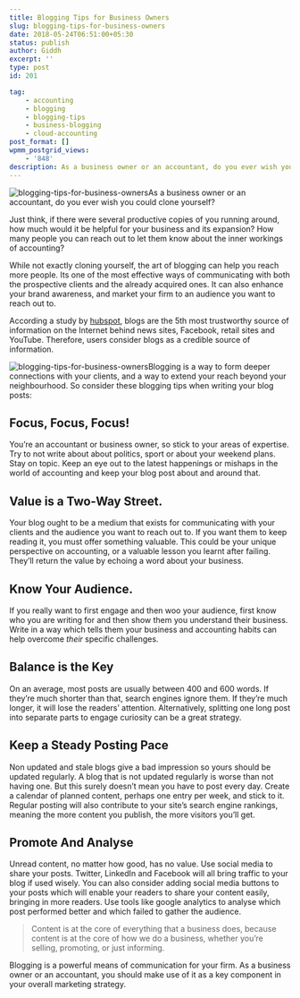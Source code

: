 ```yaml
---
title: Blogging Tips for Business Owners
slug: blogging-tips-for-business-owners
date: 2018-05-24T06:51:00+05:30
status: publish
author: Giddh
excerpt: ''
type: post
id: 201

tag:
    - accounting
    - blogging
    - blogging-tips
    - business-blogging
    - cloud-accounting
post_format: []
wpmm_postgrid_views:
    - '848'
description: As a business owner or an accountant, do you ever wish you could clone yourself? Just think, if there were several productive copies of you running around,
---
```

<img class="wp-block-image size-large" src = "https://miro.medium.com/max/609/1*_VG5skVIK_EjEuJSPvNEyg.jpeg" alt="blogging-tips-for-business-owners" />As a business owner or an accountant, do you ever wish you could clone yourself?

Just think, if there were several productive copies of you running around, how much would it be helpful for your business and its expansion? How many people you can reach out to let them know about the inner workings of accounting?

While not exactly cloning yourself, the art of blogging can help you reach more people. Its one of the most effective ways of communicating with both the prospective clients and the already acquired ones. It can also enhance your brand awareness, and market your firm to an audience you want to reach out to.

According a study by [hubspot](https://blog.hubspot.com/marketing/what-is-a-blog#:~:text=You're%20on%20a%20blog,source%20for%20accurate%20online%20information.), blogs are the 5th most trustworthy source of information on the Internet behind news sites, Facebook, retail sites and YouTube. Therefore, users consider blogs as a credible source of information.

<img class="wp-block-image size-large" src ="https://miro.medium.com/max/614/1*ydsjtIrfosgDAmfM6nwhJQ.png" alt="blogging-tips-for-business-owners" />Blogging is a way to form deeper connections with your clients, and a way to extend your reach beyond your neighbourhood. So consider these blogging tips when writing your blog posts:

Focus, Focus, Focus!
--------------------

You’re an accountant or business owner, so stick to your areas of expertise. Try to not write about about politics, sport or about your weekend plans. Stay on topic. Keep an eye out to the latest happenings or mishaps in the world of accounting and keep your blog post about and around that.

Value is a Two-Way Street.
--------------------------

Your blog ought to be a medium that exists for communicating with your clients and the audience you want to reach out to. If you want them to keep reading it, you must offer something valuable. This could be your unique perspective on accounting, or a valuable lesson you learnt after failing. They’ll return the value by echoing a word about your business.

Know Your Audience.
-------------------

If you really want to first engage and then woo your audience, first know who you are writing for and then show them you understand their business. Write in a way which tells them your business and accounting habits can help overcome *their* specific challenges.

Balance is the Key
------------------

On an average, most posts are usually between 400 and 600 words. If they’re much shorter than that, search engines ignore them. If they’re much longer, it will lose the readers’ attention. Alternatively, splitting one long post into separate parts to engage curiosity can be a great strategy.

Keep a Steady Posting Pace
--------------------------

Non updated and stale blogs give a bad impression so yours should be updated regularly. A blog that is not updated regularly is worse than not having one. But this surely doesn’t mean you have to post every day. Create a calendar of planned content, perhaps one entry per week, and stick to it. Regular posting will also contribute to your site’s search engine rankings, meaning the more content you publish, the more visitors you’ll get.

Promote And Analyse
-------------------

Unread content, no matter how good, has no value. Use social media to share your posts. Twitter, LinkedIn and Facebook will all bring traffic to your blog if used wisely. You can also consider adding social media buttons to your posts which will enable your readers to share your content easily, bringing in more readers. Use tools like google analytics to analyse which post performed better and which failed to gather the audience.

> Content is at the core of everything that a business does, because content is at the core of how we do a business, whether you’re selling, promoting, or just informing.

Blogging is a powerful means of communication for your firm. As a business owner or an accountant, you should make use of it as a key component in your overall marketing strategy.